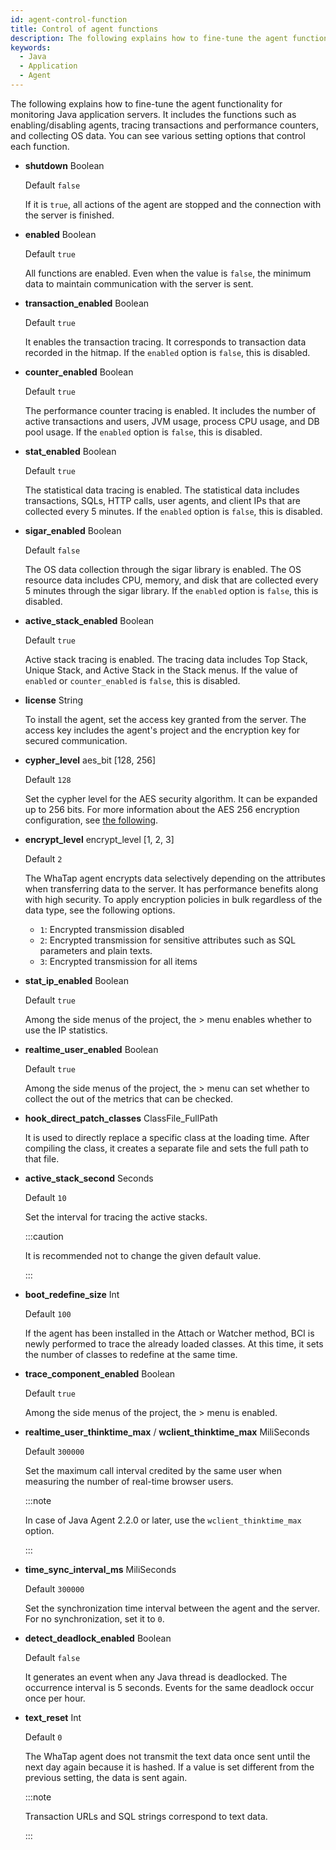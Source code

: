 ```yaml
---
id: agent-control-function
title: Control of agent functions
description: The following explains how to fine-tune the agent functionality for monitoring Java application servers. It includes the functions such as enabling/disabling agents, tracing transactions and performance counters, and collecting OS data. You can see various setting options that control each function.
keywords:
  - Java
  - Application
  - Agent
---
```


The following explains how to fine-tune the agent functionality for monitoring Java application servers. It includes the functions such as enabling/disabling agents, tracing transactions and performance counters, and collecting OS data. You can see various setting options that control each function.

- **shutdown** <span class='type'>Boolean</span>

  Default `false`

  If it is `true`, all actions of the agent are stopped and the connection with the server is finished.

- **enabled** <span class='type'>Boolean</span>

  Default `true`

  All functions are enabled. Even when the value is `false`, the minimum data to maintain communication with the server is sent.

- **transaction_enabled** <span class='type'>Boolean</span>

  Default `true`

  It enables the transaction tracing. It corresponds to transaction data recorded in the hitmap. If the `enabled` option is `false`, this is disabled.

- **counter_enabled** <span class='type'>Boolean</span>

  Default `true`

  The performance counter tracing is enabled. It includes the number of active transactions and users, JVM usage, process CPU usage, and DB pool usage. If the `enabled` option is `false`, this is disabled.

- **stat_enabled** <span class='type'>Boolean</span>

  Default `true`

  The statistical data tracing is enabled. The statistical data includes transactions, SQLs, HTTP calls, user agents, and client IPs that are collected every 5 minutes. If the `enabled` option is `false`, this is disabled.

- **sigar_enabled** <span class='type'>Boolean</span>

  Default `false`

  The OS data collection through the sigar library is enabled. The OS resource data includes CPU, memory, and disk that are collected every 5 minutes through the sigar library. If the `enabled` option is `false`, this is disabled.

- **active_stack_enabled** <span class='type'>Boolean</span>

  Default `true`

  Active stack tracing is enabled. The tracing data includes Top Stack, Unique Stack, and Active Stack in the Stack menus. If the value of `enabled` or `counter_enabled` is `false`, this is disabled.

- **license** <span class='type'>String</span>

  To install the agent, set the access key granted from the server. The access key includes the agent's project and the encryption key for secured communication.

- **cypher_level** <span class='type'>aes_bit [128, 256]</span>

  Default `128`

  Set the cypher level for the AES security algorithm. It can be expanded up to 256 bits. For more information about the AES 256 encryption configuration, see [the following](aes-256-encryption).

- **encrypt_level** <span class='type'>encrypt_level [1, 2, 3]</span>

  Default `2`

  The WhaTap agent encrypts data selectively depending on the attributes when transferring data to the server. It has performance benefits along with high security. To apply encryption policies in bulk regardless of the data type, see the following options.

  - `1`: Encrypted transmission disabled
  - `2`: Encrypted transmission for sensitive attributes such as SQL parameters and plain texts.
  - `3`: Encrypted transmission for all items

- **stat_ip_enabled** <span class='type'>Boolean</span>

  Default `true`

  Among the side menus of the project, the <Cmdname sid="side_statistics" className="uitext" /> &gt; <Cmdname sid="side_statRemote" className="uitext" /> menu enables whether to use the IP statistics.

- **realtime_user_enabled** <span class='type'>Boolean</span>

  Default `true`

  Among the side menus of the project, the <Cmdname sid="side_dashboard" className="uitext" /> &gt;<Cmdname sid="dashboard_user" className="uitext" /> menu can set whether to collect the <Cmdname sid="side_appDashboard" className="uitext" /> out of the metrics that can be checked.

- **hook_direct_patch_classes** <span class='type'>ClassFile_FullPath</span>

    It is used to directly replace a specific class at the loading time. After compiling the class, it creates a separate file and sets the full path to that file.

- **active_stack_second** <span class='type'>Seconds</span>

  Default `10`

  Set the interval for tracing the active stacks.

  :::caution

  It is recommended not to change the given default value.

  :::

- **boot_redefine_size** <span class='type'>Int</span>

  Default `100`

  If the agent has been installed in the Attach or Watcher method, BCI is newly performed to trace the already loaded classes. At this time, it sets the number of classes to redefine at the same time.

- **trace_component_enabled** <span class='type'>Boolean</span>

  Default `true`

  Among the side menus of the project, the <Cmdname sid="side_agentsConfiguration" className="uitext" /> &gt; <Cmdname sid="side_libraryVersion" className="uitext" /> menu is enabled.

- **realtime_user_thinktime_max** / **wclient_thinktime_max** <span class='type'>MiliSeconds</span>

  Default `300000`

  Set the maximum call interval credited by the same user when measuring the number of real-time browser users.

  :::note

  In case of Java Agent 2.2.0 or later, use the `wclient_thinktime_max` option.

  :::

- **time_sync_interval_ms** <span class='type'>MiliSeconds</span>

  Default `300000`

  Set the synchronization time interval between the agent and the server. For no synchronization, set it to `0`.

- **detect_deadlock_enabled** <span class='type'>Boolean</span>

  Default `false`

  It generates an event when any Java thread is deadlocked. The occurrence interval is 5 seconds. Events for the same deadlock occur once per hour.

- **text_reset** <span class='type'>Int</span>

  Default `0`

  The WhaTap agent does not transmit the text data once sent until the next day again because it is hashed. If a value is set different from the previous setting, the data is sent again.

  :::note

  Transaction URLs and SQL strings correspond to text data.

  :::
